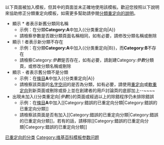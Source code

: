 {{Empty_category}}
{{Cleanup_category}}
{{Backlog|2}}
{{Bot_use_warning|bots=[[User:Jimmy-bot|User:Jimmy-bot]]}}

以下頁面被加入{{Tl|分類重定向}}模板，但其中的頁面並未正確地使用該模板。歡迎您按照以下說明來協助修正分類重定向模板，如需更多幫助請參閱[[Wikipedia:頁面分類#分類重定向|分類重定向的說明]]。

* 顯示 * 者表示新舊分類同名稱
**示例：在分類'''Category:A'''中加入<nowiki>{{分类重定向|A}}</nowiki>
**請檢察參數是否跟分類頁面名稱相同，如有必要，請修改分類名稱或刪除{{Tl|分类重定向}}
* 顯示 ! 者表示新分類不存在
**示例：在分類'''Category:A'''中加入<nowiki>{{分类重定向|B}}</nowiki>，而'''Category:B'''不存在
**請檢察Category:''參數''是否存在，如有必要，請創建Category:''參數''分類頁，或修改分類名稱或刪除{{Tl|分类重定向}}
* 顯示 - 者表示舊分類不是分類
**示例：在[[Wikipedia:什麼是條目|條目]]'''A'''中加入<nowiki>{{分类重定向|A}}</nowiki>
**請檢察該頁面的[[Help:名字空间|名字空间]]的是否為分類，如有必要，請使用[[Wikipedia:重定向|重定向]]或[[Wikipedia:軟重定向|軟重定向]]到新頁面或刪除{{Tl|分类重定向}}或掛上{{Tl|Delete|R2}}並在創建者的用戶討論頁的底部加上{{Tls|db-notice|<nowiki>target=</nowiki>''頁面名稱''}}<nowiki>--~~~~</nowiki>
* 出現未加入<nowiki>{{分类重定向|</nowiki>''參數''<nowiki>}}</nowiki>的頁面或經過以上的除錯程序仍未排除錯誤
**示例：在[[Wikipedia:什麼是條目|條目]]'''A'''中加入<nowiki>[[Category:錯誤的已重定向分類|Category:錯誤的已重定向分類]]</nowiki>
**請檢察該頁面是否有加入<nowiki>[[Category:錯誤的已重定向分類|Category:錯誤的已重定向分類]]</nowiki>，若有的話，請移除<nowiki>[[Category:錯誤的已重定向分類|Category:錯誤的已重定向分類]]</nowiki>

{{Purge}} 

[[Category:已重定向的分类|]]
[[Category:维基百科模板参数问题|Category:维基百科模板参数问题]]